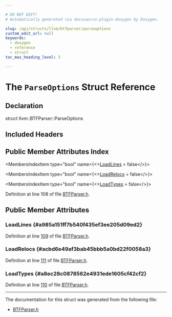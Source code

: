 ```yaml
---

# DO NOT EDIT!
# Automatically generated via docusaurus-plugin-doxygen by Doxygen.

slug: /api/structs/llvm/btfparser/parseoptions
custom_edit_url: null
keywords:
  - doxygen
  - reference
  - struct
toc_max_heading_level: 3

---
```





# The `ParseOptions` Struct Reference

<DoxygenPage pluginConfig={pluginConfig}>



## Declaration

<CodeBlock>struct llvm::BTFParser::ParseOptions</CodeBlock>

## Included Headers

<IncludesList>
<IncludesListItem
  filePath="llvm/DebugInfo/BTF/BTFParser.h"
  permalink="/docs/api/files/include/include/llvm/include/llvm/debuginfo/include/llvm/debuginfo/btf/btfparser-h"
  isLocal="true" />
</IncludesList>

## Public Member Attributes Index

<MembersIndex>

<MembersIndexItem
  type="bool"
  name={<><a href="#a985a151ff7b540f435ef3ee205d09ed2">LoadLines</a> = false</>}>
</MembersIndexItem>

<MembersIndexItem
  type="bool"
  name={<><a href="#acbd6e49af3bab45bbb5a0bd22f0058a3">LoadRelocs</a> = false</>}>
</MembersIndexItem>

<MembersIndexItem
  type="bool"
  name={<><a href="#a8ec28c0878562e4931ede1605cf42cf2">LoadTypes</a> = false</>}>
</MembersIndexItem>

</MembersIndex>


Definition at line 108 of file <a href="/docs/api/files/include/include/llvm/include/llvm/debuginfo/include/llvm/debuginfo/btf/btfparser-h">BTFParser.h</a>.

<SectionDefinition>

## Public Member Attributes

### LoadLines {#a985a151ff7b540f435ef3ee205d09ed2}

<MemberDefinition
  prototype="bool llvm::BTFParser::ParseOptions::LoadLines = false">

Definition at line <a href="/docs/api/files/include/include/llvm/include/llvm/debuginfo/include/llvm/debuginfo/btf/btfparser-h/#l00109">109</a> of file <a href="/docs/api/files/include/include/llvm/include/llvm/debuginfo/include/llvm/debuginfo/btf/btfparser-h">BTFParser.h</a>.
</MemberDefinition>

### LoadRelocs {#acbd6e49af3bab45bbb5a0bd22f0058a3}

<MemberDefinition
  prototype="bool llvm::BTFParser::ParseOptions::LoadRelocs = false">

Definition at line <a href="/docs/api/files/include/include/llvm/include/llvm/debuginfo/include/llvm/debuginfo/btf/btfparser-h/#l00111">111</a> of file <a href="/docs/api/files/include/include/llvm/include/llvm/debuginfo/include/llvm/debuginfo/btf/btfparser-h">BTFParser.h</a>.
</MemberDefinition>

### LoadTypes {#a8ec28c0878562e4931ede1605cf42cf2}

<MemberDefinition
  prototype="bool llvm::BTFParser::ParseOptions::LoadTypes = false">

Definition at line <a href="/docs/api/files/include/include/llvm/include/llvm/debuginfo/include/llvm/debuginfo/btf/btfparser-h/#l00110">110</a> of file <a href="/docs/api/files/include/include/llvm/include/llvm/debuginfo/include/llvm/debuginfo/btf/btfparser-h">BTFParser.h</a>.
</MemberDefinition>

</SectionDefinition>

<hr/>

The documentation for this struct was generated from the following file:

<ul>
<li><a href="/docs/api/files/include/include/llvm/include/llvm/debuginfo/include/llvm/debuginfo/btf/btfparser-h">BTFParser.h</a></li>
</ul>

</DoxygenPage>
